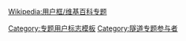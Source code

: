 {{Userbox
  |id=[[File:Tunnel icon2.svg|50px]]
  |id-c=white
  |id-fc=navy
  |id-s=14
  |info=该用户是'''[[WP:隧道专题|隧道专题]]'''的[[WP:隧道专题#参与者|参与者]]
  |info-c=white
  |border-c=black
  |info-s=10
  |info-fc=black
  |border-s=1
}}<noinclude>
{{Clear}}
[[Wikipedia:用户框/维基百科专题]]
[[Category:专题用户标志模板]]
</noinclude><includeonly>[[Category:隧道专题参与者]]</includeonly>